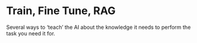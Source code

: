 # Train, Fine Tune, RAG

Several ways to 'teach' the AI about the knowledge it needs to 
perform the task you need it for.


